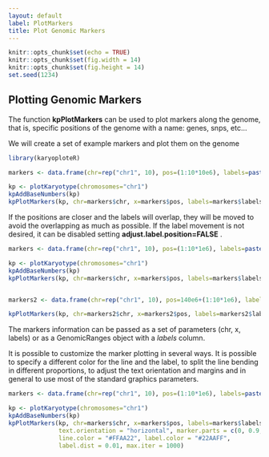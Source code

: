 ```yaml
---
layout: default
label: PlotMarkers
title: Plot Genomic Markers
---
```



```r
knitr::opts_chunk$set(echo = TRUE)
knitr::opts_chunk$set(fig.width = 14)
knitr::opts_chunk$set(fig.height = 14)
set.seed(1234)
```

## Plotting Genomic Markers

The function **kpPlotMarkers** can be used to plot markers along the genome,
that is, specific positions of the genome with a name: genes, snps, etc...

We will create a set of example markers and plot them on the genome


```r

library(karyoploteR)

markers <- data.frame(chr=rep("chr1", 10), pos=(1:10*10e6), labels=paste0("Gene", 1:10))

kp <- plotKaryotype(chromosomes="chr1")
kpAddBaseNumbers(kp)
kpPlotMarkers(kp, chr=markers$chr, x=markers$pos, labels=markers$labels)


```

If the positions are closer and the labels will overlap, they will be moved to
avoid the overlapping as much as possible. If the label movement is not desired,
it can be disabled setting **adjust.label.position=FALSE** .


```r


markers <- data.frame(chr=rep("chr1", 10), pos=(1:10*1e6), labels=paste0("Gene", 1:10))

kp <- plotKaryotype(chromosomes="chr1")
kpAddBaseNumbers(kp)
kpPlotMarkers(kp, chr=markers$chr, x=markers$pos, labels=markers$labels)


markers2 <- data.frame(chr=rep("chr1", 10), pos=140e6+(1:10*1e6), labels=paste0("OtherGene", 1:10))

kpPlotMarkers(kp, chr=markers2$chr, x=markers2$pos, labels=markers2$labels, adjust.label.position=FALSE)


```

The markers information can be passed as a set of parameters (chr, x, labels) or
as a GenomicRanges object with a *labels* column.

It is possible to customize the marker plotting in several ways. It is possible
to specify a different color for the line and the label, to split the line 
bending in different proportions, to adjust the text orientation and margins and
in general to use most of the standard graphics parameters.

```r

markers <- data.frame(chr=rep("chr1", 10), pos=(1:10*1e6), labels=paste0("Gene", 1:10))

kp <- plotKaryotype(chromosomes="chr1")
kpAddBaseNumbers(kp)
kpPlotMarkers(kp, chr=markers$chr, x=markers$pos, labels=markers$labels,
              text.orientation = "horizontal", marker.parts = c(0, 0.9, 0.1),
              line.color = "#FFAA22", label.color = "#22AAFF", 
              label.dist = 0.01, max.iter = 1000)

```

